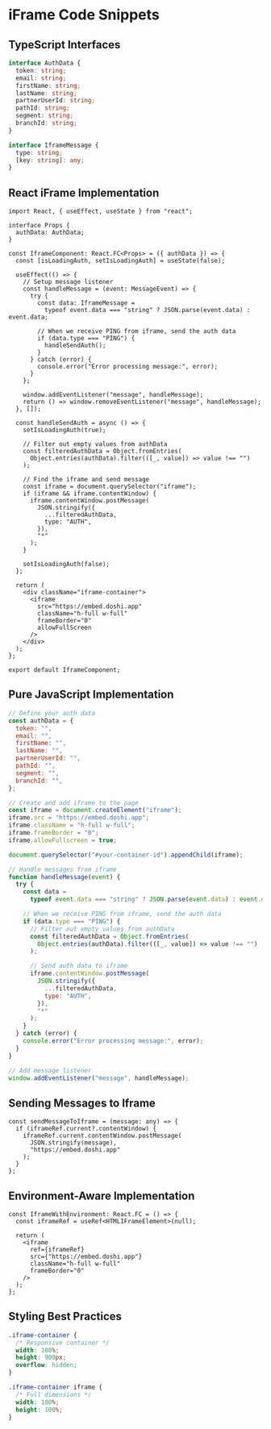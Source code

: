 # iFrame Code Snippets

## TypeScript Interfaces

```typescript
interface AuthData {
  token: string;
  email: string;
  firstName: string;
  lastName: string;
  partnerUserId: string;
  pathId: string;
  segment: string;
  branchId: string;
}

interface IframeMessage {
  type: string;
  [key: string]: any;
}
```

## React iFrame Implementation

```tsx
import React, { useEffect, useState } from "react";

interface Props {
  authData: AuthData;
}

const IframeComponent: React.FC<Props> = ({ authData }) => {
  const [isLoadingAuth, setIsLoadingAuth] = useState(false);

  useEffect(() => {
    // Setup message listener
    const handleMessage = (event: MessageEvent) => {
      try {
        const data: IframeMessage =
          typeof event.data === "string" ? JSON.parse(event.data) : event.data;

        // When we receive PING from iframe, send the auth data
        if (data.type === "PING") {
          handleSendAuth();
        }
      } catch (error) {
        console.error("Error processing message:", error);
      }
    };

    window.addEventListener("message", handleMessage);
    return () => window.removeEventListener("message", handleMessage);
  }, []);

  const handleSendAuth = async () => {
    setIsLoadingAuth(true);

    // Filter out empty values from authData
    const filteredAuthData = Object.fromEntries(
      Object.entries(authData).filter(([_, value]) => value !== "")
    );

    // Find the iframe and send message
    const iframe = document.querySelector("iframe");
    if (iframe && iframe.contentWindow) {
      iframe.contentWindow.postMessage(
        JSON.stringify({
          ...filteredAuthData,
          type: "AUTH",
        }),
        "*"
      );
    }

    setIsLoadingAuth(false);
  };

  return (
    <div className="iframe-container">
      <iframe
        src="https://embed.doshi.app"
        className="h-full w-full"
        frameBorder="0"
        allowFullScreen
      />
    </div>
  );
};

export default IframeComponent;
```

## Pure JavaScript Implementation

```javascript
// Define your auth data
const authData = {
  token: "",
  email: "",
  firstName: "",
  lastName: "",
  partnerUserId: "",
  pathId: "",
  segment: "",
  branchId: "",
};

// Create and add iframe to the page
const iframe = document.createElement("iframe");
iframe.src = "https://embed.doshi.app";
iframe.className = "h-full w-full";
iframe.frameBorder = "0";
iframe.allowFullscreen = true;

document.querySelector("#your-container-id").appendChild(iframe);

// Handle messages from iframe
function handleMessage(event) {
  try {
    const data =
      typeof event.data === "string" ? JSON.parse(event.data) : event.data;

    // When we receive PING from iframe, send the auth data
    if (data.type === "PING") {
      // Filter out empty values from authData
      const filteredAuthData = Object.fromEntries(
        Object.entries(authData).filter(([_, value]) => value !== "")
      );

      // Send auth data to iframe
      iframe.contentWindow.postMessage(
        JSON.stringify({
          ...filteredAuthData,
          type: "AUTH",
        }),
        "*"
      );
    }
  } catch (error) {
    console.error("Error processing message:", error);
  }
}

// Add message listener
window.addEventListener("message", handleMessage);
```

## Sending Messages to Iframe

```tsx
const sendMessageToIframe = (message: any) => {
  if (iframeRef.current?.contentWindow) {
    iframeRef.current.contentWindow.postMessage(
      JSON.stringify(message),
      "https://embed.doshi.app"
    );
  }
};
```

## Environment-Aware Implementation

```tsx
const IframeWithEnvironment: React.FC = () => {
  const iframeRef = useRef<HTMLIFrameElement>(null);

  return (
    <iframe
      ref={iframeRef}
      src={"https://embed.doshi.app"}
      className="h-full w-full"
      frameBorder="0"
    />
  );
};
```

## Styling Best Practices

```css
.iframe-container {
  /* Responsive container */
  width: 100%;
  height: 900px;
  overflow: hidden;
}

.iframe-container iframe {
  /* Full dimensions */
  width: 100%;
  height: 100%;
}
```
